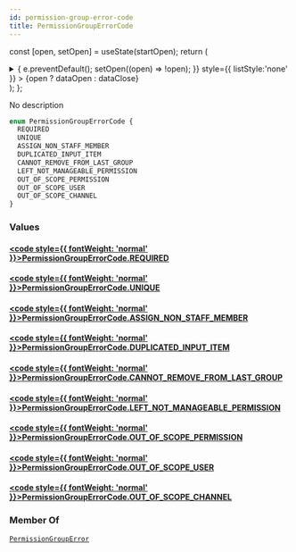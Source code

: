 ```yaml
---
id: permission-group-error-code
title: PermissionGroupErrorCode
---
```






const [open, setOpen] = useState(startOpen);
return (
<details {...(open ? { open: true } : {})} className="details" style={{ border:'none', boxShadow:'none', background:'var(--ifm-background-color)' }}>
<summary
onClick={(e) => {
e.preventDefault();
setOpen((open) => !open);
}}
style={{ listStyle:'none' }} >
{open ? dataOpen : dataClose}
</summary>
{open && children}
</details>
);
};

No description

```graphql
enum PermissionGroupErrorCode {
  REQUIRED
  UNIQUE
  ASSIGN_NON_STAFF_MEMBER
  DUPLICATED_INPUT_ITEM
  CANNOT_REMOVE_FROM_LAST_GROUP
  LEFT_NOT_MANAGEABLE_PERMISSION
  OUT_OF_SCOPE_PERMISSION
  OUT_OF_SCOPE_USER
  OUT_OF_SCOPE_CHANNEL
}
```

### Values

#### [<code style={{ fontWeight: 'normal' }}>PermissionGroupErrorCode.<b>REQUIRED</b></code>](#)

#### [<code style={{ fontWeight: 'normal' }}>PermissionGroupErrorCode.<b>UNIQUE</b></code>](#)

#### [<code style={{ fontWeight: 'normal' }}>PermissionGroupErrorCode.<b>ASSIGN_NON_STAFF_MEMBER</b></code>](#)

#### [<code style={{ fontWeight: 'normal' }}>PermissionGroupErrorCode.<b>DUPLICATED_INPUT_ITEM</b></code>](#)

#### [<code style={{ fontWeight: 'normal' }}>PermissionGroupErrorCode.<b>CANNOT_REMOVE_FROM_LAST_GROUP</b></code>](#)

#### [<code style={{ fontWeight: 'normal' }}>PermissionGroupErrorCode.<b>LEFT_NOT_MANAGEABLE_PERMISSION</b></code>](#)

#### [<code style={{ fontWeight: 'normal' }}>PermissionGroupErrorCode.<b>OUT_OF_SCOPE_PERMISSION</b></code>](#)

#### [<code style={{ fontWeight: 'normal' }}>PermissionGroupErrorCode.<b>OUT_OF_SCOPE_USER</b></code>](#)

#### [<code style={{ fontWeight: 'normal' }}>PermissionGroupErrorCode.<b>OUT_OF_SCOPE_CHANNEL</b></code>](#)

### Member Of

[`PermissionGroupError`](../../../api-reference/users/objects/permission-group-error.mdx) <Badge class="badge badge--secondary" text="object"/>
